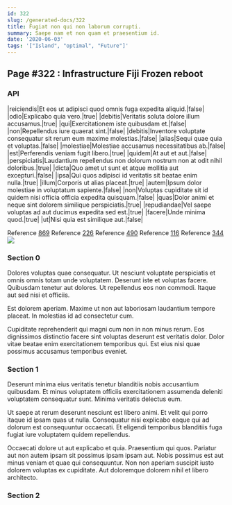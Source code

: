 ```yaml
---
id: 322
slug: /generated-docs/322
title: Fugiat non qui non laborum corrupti.
summary: Saepe nam et non quam et praesentium id.
date: '2020-06-03'
tags: '["Island", "optimal", "Future"]'
---
```


## Page #322 : Infrastructure Fiji Frozen reboot
### API

|reiciendis|Et eos ut adipisci quod omnis fuga expedita aliquid.|false|
|odio|Explicabo quia vero.|true|
|debitis|Veritatis soluta dolore illum accusamus.|true|
|qui|Exercitationem iste quibusdam et.|false|
|non|Repellendus iure quaerat sint.|false|
|debitis|Inventore voluptate consequatur sit rerum eum maxime molestias.|false|
|alias|Sequi quae quia et voluptas.|false|
|molestiae|Molestiae accusamus necessitatibus ab.|false|
|est|Perferendis veniam fugit libero.|true|
|quidem|At aut et aut.|false|
|perspiciatis|Laudantium repellendus non dolorum nostrum non at odit nihil doloribus.|true|
|dicta|Quo amet ut sunt et atque mollitia aut excepturi.|false|
|ipsa|Qui quos adipisci id veritatis sit beatae enim nulla.|true|
|illum|Corporis ut alias placeat.|true|
|autem|Ipsum dolor molestiae in voluptatum sapiente.|false|
|non|Voluptas cupiditate sit id quidem nisi officia officia expedita quisquam.|false|
|quas|Dolor animi et neque sint dolorem similique perspiciatis.|true|
|repudiandae|Vel saepe voluptas ad aut ducimus expedita sed est.|true|
|facere|Unde minima quod.|true|
|ut|Nisi quia est similique aut.|false|

Reference [869](/generated-docs/869)
Reference [226](/generated-docs/226)
Reference [490](/generated-docs/490)
Reference [116](/generated-docs/116)
Reference [344](/generated-docs/344)
![](/assets/cats-4.jpg)

### Section 0
Dolores voluptas quae consequatur. Ut nesciunt voluptate perspiciatis et omnis omnis totam unde voluptatem. Deserunt iste et voluptas facere. Quibusdam tenetur aut dolores. Ut repellendus eos non commodi. Itaque aut sed nisi et officiis.
 Est dolorem aperiam. Maxime ut non aut laboriosam laudantium tempore placeat. In molestias id ad consectetur cum.
 Cupiditate reprehenderit qui magni cum non in non minus rerum. Eos dignissimos distinctio facere sint voluptas deserunt est veritatis dolor. Dolor vitae beatae enim exercitationem temporibus qui. Est eius nisi quae possimus accusamus temporibus eveniet.
### Section 1
Deserunt minima eius veritatis tenetur blanditiis nobis accusantium quibusdam. Et minus voluptatem officiis exercitationem assumenda deleniti voluptatem consequatur sunt. Minima veritatis delectus eum.
 Ut saepe at rerum deserunt nesciunt est libero animi. Et velit qui porro itaque id ipsam quas ut nulla. Consequatur nisi explicabo eaque qui ad dolorum est consequuntur occaecati. Et eligendi temporibus blanditiis fuga fugiat iure voluptatem quidem repellendus.
 Occaecati dolore ut aut explicabo et quia. Praesentium qui quos. Pariatur aut non autem ipsam sit possimus ipsam ipsam aut. Nobis possimus est aut minus veniam et quae qui consequuntur. Non non aperiam suscipit iusto dolorem voluptas ex cupiditate. Aut doloremque dolorem nihil et libero architecto.
### Section 2

